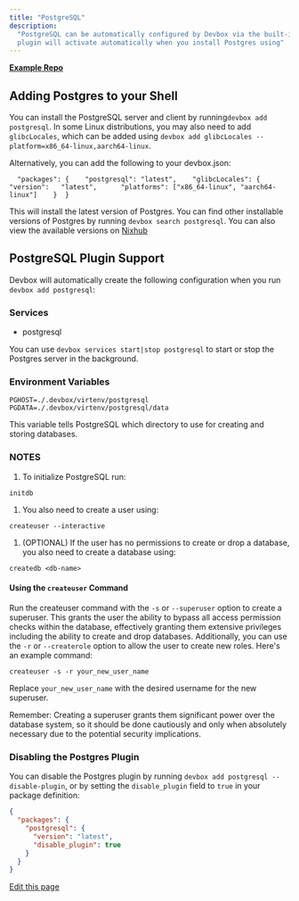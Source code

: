 ```yaml
---
title: "PostgreSQL"
description:
  "PostgreSQL can be automatically configured by Devbox via the built-in Postgres Plugin. This
  plugin will activate automatically when you install Postgres using"
---
```


[**Example Repo**](https://github.com/jetify-com/devbox/tree/main/examples/databases/postgres)

## Adding Postgres to your Shell[​](#adding-postgres-to-your-shell "Direct link to Adding Postgres to your Shell")

You can install the PostgreSQL server and client by running`devbox add postgresql`. In some Linux
distributions, you may also need to add `glibcLocales`, which can be added using
`devbox add glibcLocales --platform=x86_64-linux,aarch64-linux`.

Alternatively, you can add the following to your devbox.json:

```
  "packages": {    "postgresql": "latest",    "glibcLocales": {      "version":   "latest",      "platforms": ["x86_64-linux", "aarch64-linux"]    }  }
```

This will install the latest version of Postgres. You can find other installable versions of
Postgres by running `devbox search postgresql`. You can also view the available versions on
[Nixhub](https://www.nixhub.io/packages/postgresql)

## PostgreSQL Plugin Support[​](#postgresql-plugin-support "Direct link to PostgreSQL Plugin Support")

Devbox will automatically create the following configuration when you run `devbox add postgresql`:

### Services[​](#services "Direct link to Services")

- postgresql

You can use `devbox services start|stop postgresql` to start or stop the Postgres server in the
background.

### Environment Variables[​](#environment-variables "Direct link to Environment Variables")

`PGHOST=./.devbox/virtenv/postgresql` `PGDATA=./.devbox/virtenv/postgresql/data`

This variable tells PostgreSQL which directory to use for creating and storing databases.

### NOTES[​](#notes "Direct link to NOTES")

1. To initialize PostgreSQL run:

```
initdb
```

1. You also need to create a user using:

```
createuser --interactive
```

1. (OPTIONAL) If the user has no permissions to create or drop a database, you also need to create a
   database using:

```
createdb <db-name>
```

#### Using the `createuser` Command[​](#using-the-createuser-command "Direct link to using-the-createuser-command")

Run the createuser command with the `-s` or `--superuser` option to create a superuser. This grants
the user the ability to bypass all access permission checks within the database, effectively
granting them extensive privileges including the ability to create and drop databases. Additionally,
you can use the `-r` or `--createrole` option to allow the user to create new roles. Here's an
example command:

```
createuser -s -r your_new_user_name
```

Replace `your_new_user_name` with the desired username for the new superuser.

Remember: Creating a superuser grants them significant power over the database system, so it should
be done cautiously and only when absolutely necessary due to the potential security implications.

### Disabling the Postgres Plugin[​](#disabling-the-postgres-plugin "Direct link to Disabling the Postgres Plugin")

You can disable the Postgres plugin by running `devbox add postgresql --disable-plugin`, or by
setting the `disable_plugin` field to `true` in your package definition:

```json
{
  "packages": {
    "postgresql": {
      "version": "latest",
      "disable_plugin": true
    }
  }
}
```

[Edit this page](https://github.com/jetify-com/devbox/tree/main/docs/app/docs/devbox-examples/databases/postgres.md)
